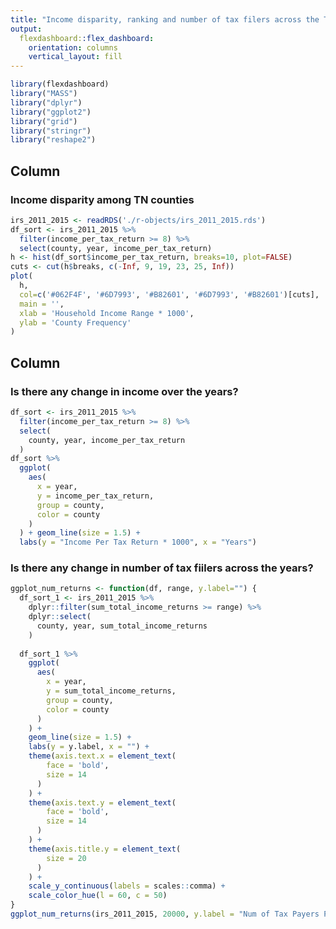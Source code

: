 ```yaml
---
title: "Income disparity, ranking and number of tax filers across the TN counties from 2011-2015. "
output: 
  flexdashboard::flex_dashboard:
    orientation: columns
    vertical_layout: fill
---
```


```r
library(flexdashboard)
library("MASS")
library("dplyr")
library("ggplot2")
library("grid")
library("stringr")
library("reshape2")


```

Column {data-width=650}
-----------------------------------------------------------------------

### Income disparity among TN counties

```r
irs_2011_2015 <- readRDS('./r-objects/irs_2011_2015.rds')
df_sort <- irs_2011_2015 %>% 
  filter(income_per_tax_return >= 8) %>% 
  select(county, year, income_per_tax_return)
h <- hist(df_sort$income_per_tax_return, breaks=10, plot=FALSE)
cuts <- cut(h$breaks, c(-Inf, 9, 19, 23, 25, Inf))
plot(
  h, 
  col=c('#062F4F', '#6D7993', '#B82601', '#6D7993', '#B82601')[cuts],
  main = '',
  xlab = 'Household Income Range * 1000',
  ylab = 'County Frequency'
)
```

Column {data-width=350}
-----------------------------------------------------------------------

### Is there any change in income over the years?

```r
df_sort <- irs_2011_2015 %>% 
  filter(income_per_tax_return >= 8) %>% 
  select(
    county, year, income_per_tax_return
  )
df_sort %>% 
  ggplot(
    aes(
      x = year,
      y = income_per_tax_return, 
      group = county, 
      color = county
    )
  ) + geom_line(size = 1.5) + 
  labs(y = "Income Per Tax Return * 1000", x = "Years")
```

### Is there any change in number of tax fiilers across the years?

```r
ggplot_num_returns <- function(df, range, y.label="") {
  df_sort_1 <- irs_2011_2015 %>% 
    dplyr::filter(sum_total_income_returns >= range) %>% 
    dplyr::select(
      county, year, sum_total_income_returns
    )
  
  df_sort_1 %>% 
    ggplot(
      aes(
        x = year,
        y = sum_total_income_returns, 
        group = county,
        color = county
      )
    ) + 
    geom_line(size = 1.5) + 
    labs(y = y.label, x = "") +
    theme(axis.text.x = element_text(
        face = 'bold', 
        size = 14
      )
    ) +
    theme(axis.text.y = element_text(
        face = 'bold', 
        size = 14
      )
    ) +
    theme(axis.title.y = element_text(
        size = 20
      )
    ) +
    scale_y_continuous(labels = scales::comma) +
    scale_color_hue(l = 60, c = 50)
}
ggplot_num_returns(irs_2011_2015, 20000, y.label = "Num of Tax Payers Per Year")
```


